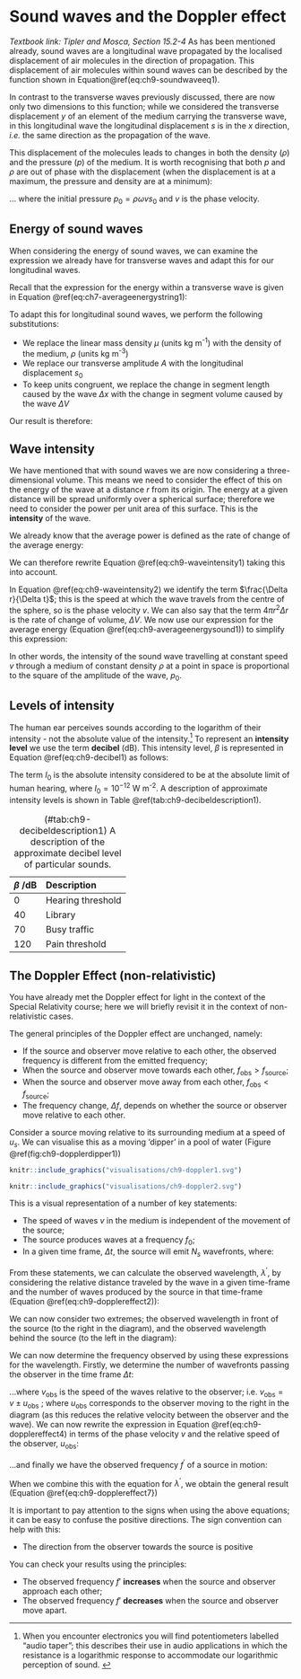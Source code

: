 
# Sound waves and the Doppler effect {#sec:ch9-sounddoppler}

*Textbook link: Tipler and Mosca, Section 15.2-4*
 As has been mentioned already, sound waves are a longitudinal wave propagated by the localised displacement of air molecules in the direction of propagation.  This displacement of air molecules within sound waves can be described by the function shown in Equation\@ref(eq:ch9-soundwaveeq1).

\begin{equation}
s(x,t) = s_0 \sin (kx - \omega t)
(\#eq:ch9-soundwaveeq1)
\end{equation}

In contrast to the transverse waves previously discussed, there are now only two dimensions to this function; while we considered the transverse displacement $y$ of an element of the medium carrying the transverse wave, in this longitudinal wave the longitudinal displacement $s$ is in the $x$ direction, *i.e.* the same direction as the propagation of the wave.

This displacement of the molecules leads to changes in both the density ($\rho$) and the pressure ($p$) of the medium.  It is worth recognising that both $p$ and $\rho$ are out of phase with the displacement (when the displacement is at a maximum, the pressure and density are at a minimum):

\begin{equation}
p = p_0 \sin (kx - \omega t - \frac{\pi}{2})
(\#eq:ch9-soundwaveeq2)
\end{equation}

... where the initial pressure $p_0 = \rho \omega v s_0$ and $v$ is the phase velocity.

## Energy of sound waves {#sec:ch9-energysoundwaves}

When considering the energy of sound waves, we can examine the expression we already have for transverse waves and adapt this for our longitudinal waves.

Recall that the expression for the energy within a transverse wave is given in Equation \@ref(eq:ch7-averageenergystring1):

\begin{equation}
\Delta E_{\mathrm{av}} = \frac{1}{2}\mu \omega^2 A^2 \Delta x
\end{equation}

To adapt this for longitudinal sound waves, we perform the following substitutions:

* We replace the linear mass density $\mu$ (units kg m^-1^) with the density of the medium, $\rho$ (units kg m^-3^)
* We replace our transverse amplitude $A$ with the longitudinal displacement $s_0$
* To keep units congruent, we replace the change in segment length caused by the wave $\Delta x$ with the change in segment volume caused by the wave $\Delta V$

Our result is therefore:

\begin{equation}
\Delta E_{\mathrm{av}} = \frac{1}{2}\rho \omega^2 s_0^2 \Delta V
(\#eq:ch9-averageenergysound1)
\end{equation}

## Wave intensity {#sec:ch9-waveintensity}

We have mentioned that with sound waves we are now considering a three-dimensional volume.  This means we need to consider the effect of this on the energy of the wave at a distance $r$ from its origin. The energy at a given distance will be spread uniformly over a spherical surface; therefore we need to consider the power per unit area of this surface. This is the **intensity** of the wave.

\begin{equation}
I = \frac{P_\text{av}}{4\pi r^2}
(\#eq:ch9-waveintensity1)
\end{equation}

We already know that the average power is defined as the rate of change of the average energy:

\begin{equation}
P_\text{av} = \frac{\Delta E_\text{av}}{\Delta t}
\end{equation}

We can therefore rewrite Equation \@ref(eq:ch9-waveintensity1) taking this into account.

\begin{equation}
\begin{array}{rcl}
I & = &  \dfrac{\Delta E_\text{av}}{4\pi r^2 \Delta r} \dfrac{\Delta r}{\Delta t} \\
 &=& \dfrac{\Delta E_\text{av}}{\Delta V} v
\end{array}
(\#eq:ch9-waveintensity2)
\end{equation}

In Equation \@ref(eq:ch9-waveintensity2) we identify the term $\frac{\Delta r}{\Delta t}$; this is the speed at which the wave travels from the centre of the sphere, so is the phase velocity $v$. We can also say that the term $4 \pi r^2 \Delta r$ is the rate of change of volume, $\Delta V$.  We now use our expression for the average energy (Equation \@ref(eq:ch9-averageenergysound1)) to simplify this expression:


\begin{equation}
I = \frac{1}{2}\rho \omega^2 s_0^2 v = \frac{p_0^2}{2\rho v}
(\#eq:ch9-waveintensity3)
\end{equation}

In other words, the intensity of the sound wave travelling at constant speed $v$ through a medium of constant density $\rho$ at a point in space is proportional to the square of the amplitude of the wave, $p_0$.

## Levels of intensity {#sec:ch9-intensitylevels}

The human ear perceives sounds according to the logarithm of their intensity - not the absolute value of the intensity.^[When you encounter electronics you will find potentiometers labelled "audio taper"; this describes their use in audio applications in which the resistance is a logarithmic response to accommodate our logarithmic perception of sound. ] To represent an **intensity level** we use the term **decibel** (dB).  This intensity level, $\beta$ is represented in Equation \@ref(eq:ch9-decibel1) as follows:

\begin{equation}
\beta = 10 \log_{10}\left(\frac{I}{I_0}\right)
(\#eq:ch9-decibel1)
\end{equation}

The term $I_0$ is the absolute intensity considered to be at the absolute limit of human hearing, where $I_0 = 10^{-12}$ W m^-2^. A description of approximate intensity levels is shown in Table \@ref(tab:ch9-decibeldescription1).

Table: (\#tab:ch9-decibeldescription1) A description of the approximate decibel level of particular sounds.

| $\beta$ /dB  |  Description |
|:-|:-|
| 0  | Hearing threshold  |
|  40 | Library  |
|  70 |  Busy traffic |
| 120  | Pain threshold  |

## The Doppler Effect (non-relativistic)  {#sec:ch9-dopplereffect1}

You have already met the Doppler effect for light in the context of the Special Relativity course; here we will briefly revisit it in the context of non-relativistic cases.

The general principles of the Doppler effect are unchanged, namely:

* If the source and observer move relative to each other, the observed frequency is different from the emitted frequency;
* When the source and observer move towards each other, $f_{\textsf{obs}} >  f_{\textsf{source}}$;
* When the source and observer move away from each other, $f_{\textsf{obs}} <  f_{\textsf{source}}$;
* The frequency change, $\Delta f$, depends on whether the source or observer move relative to each other.

Consider a source moving relative to its surrounding medium at a speed of $u_s$. We can visualise this as a moving 'dipper' in a pool of water (Figure \@ref(fig:ch9-dopplerdipper1))

```r
knitr::include_graphics("visualisations/ch9-doppler1.svg")
```

```r
knitr::include_graphics("visualisations/ch9-doppler2.svg")
```


This is a visual representation of a number of key statements:

* The speed of waves $v$ in the medium is independent of the movement of the source;
* The source produces waves at a frequency $f_0$;
* In a given time frame, $\Delta t$, the source will emit $N_s$ wavefronts, where:
\begin{equation}
N_s = f_0 \Delta t
\end{equation}

From these statements, we can calculate the observed wavelength, $\lambda^\prime$, by considering the relative distance traveled by the wave in a given time-frame and the number of waves produced by the source in that time-frame (Equation \@ref(eq:ch9-dopplereffect2)):

\begin{equation}
\lambda' = \frac{\textsf{relative distance}}{\textsf{no. of waves}} = \frac{(v\pm u_{s})\Delta t}{f_{0}\Delta t}
(\#eq:ch9-dopplereffect2)
\end{equation}

We can now consider two extremes; the observed wavelength in front of the source (to the right in the diagram), and the observed wavelength behind the source (to the left in the diagram):

\begin{equation}
\begin{array}{rcl}
\lambda^\prime_{\textsf{behind}} = \dfrac{v+u_{s}}{f_{0}} && \lambda^\prime_{\textsf{in front}} = \dfrac{v-u_{s}}{f_{0}}
\end{array}
(\#eq:ch9-dopplereffect3)
\end{equation}

We can now determine the frequency observed by using these expressions for the wavelength. Firstly, we determine the number of wavefronts passing the observer in the time frame $\Delta t$:


\begin{equation}
N_{\textsf{obs}} = \frac{v_{\textsf{obs}}\Delta t}{\lambda'}
(\#eq:ch9-dopplereffect4)
\end{equation}

...where $v_{\textsf{obs}}$ is the speed of the waves relative to the observer; i.e. $v_{\textsf{obs}} = v \pm u_{\textsf{obs}}$ ; where $u_{\textsf{obs}}$ corresponds to the observer moving to the right in the diagram (as this reduces the relative velocity between the observer and the wave).  We can now rewrite the expression in Equation \@ref(eq:ch9-dopplereffect4) in terms of the phase velocity $v$ and the relative speed of the observer, $u_{\textsf{obs}}$:

\begin{equation}
N_{\textsf{obs}} = \frac{v \pm u_{\textsf{obs}}\Delta t}{\lambda'}
(\#eq:ch9-dopplereffect5)
\end{equation}

...and finally we have the observed frequency $f^\prime$ of a source in motion:

\begin{equation}
f^\prime = \frac{N_{\textsf{obs}}}{\Delta t} = \frac{v\pm u_{\textsf{obs}}}{\lambda'}
(\#eq:ch9-dopplereffect6)
\end{equation}

When we combine this with the equation for $\lambda^\prime$, we obtain the general result (Equation \@ref{eq:ch9-dopplereffect7})

\begin{equation}
f' = \left(\frac{v\pm u_{\textsf{obs}}}{v\pm u_{s}}\right)f_{0}\quad\textsf{or}\quad f' = \left(\frac{1\pm \frac{u_{\textsf{obs}}}{v}}{1\pm \frac{u_{s}}{v}}\right)f_{0}
(\#eq:ch9-dopplereffect7)
\end{equation}

It is important to pay attention to the signs when using the above equations; it can be easy to confuse the positive directions.  The sign convention can help with this:

* The direction from the observer towards the source is positive

You can check your results using the principles:

* The observed frequency $f'$ **increases** when the source and observer approach each other;
* The observed frequency $f'$ **decreases** when the source and observer move apart.

<!-- \begin{equation}

(\#)
\end{equation} -->


<!-- \begin{equation}

(\#)
\end{equation} -->


<!-- \begin{equation}

(\#)
\end{equation} -->


<!-- \begin{equation}

(\#)
\end{equation} -->


<!-- \begin{equation}

(\#)
\end{equation} -->


<!-- \begin{equation}

(\#)
\end{equation} -->


<!-- \begin{equation}

(\#)
\end{equation} -->


<!-- \begin{equation}

(\#)
\end{equation} -->




















 <!-- end -->
